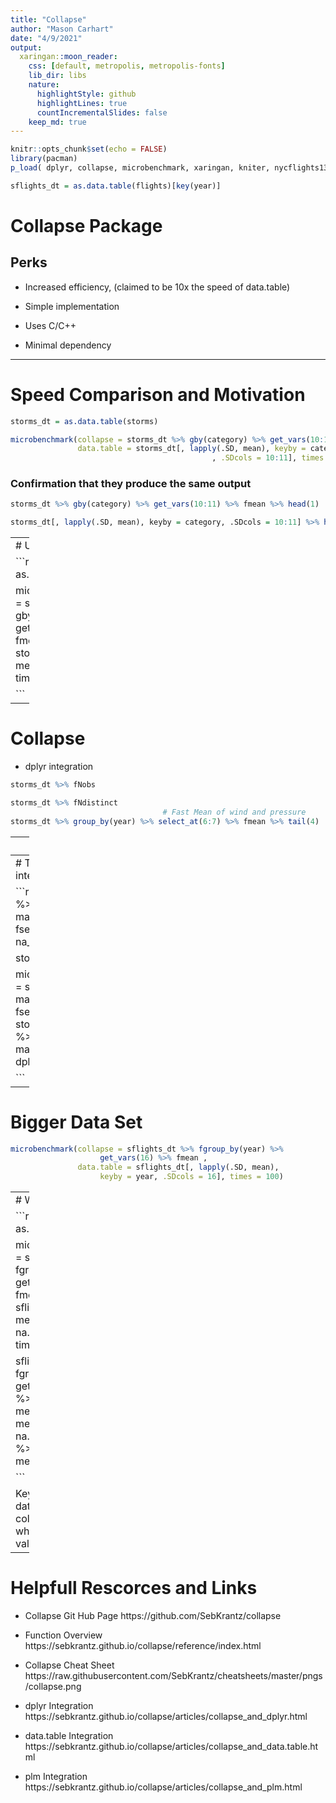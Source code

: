 ```yaml
---
title: "Collapse"
author: "Mason Carhart"
date: "4/9/2021"
output:
  xaringan::moon_reader:
    css: [default, metropolis, metropolis-fonts] 
    lib_dir: libs
    nature:
      highlightStyle: github
      highlightLines: true
      countIncrementalSlides: false
    keep_md: true
---
```


```r
knitr::opts_chunk$set(echo = FALSE)
library(pacman)
p_load( dplyr, collapse, microbenchmark, xaringan, kniter, nycflights13, lubridate, data.table)

sflights_dt = as.data.table(flights)[key(year)]
```

# Collapse Package

## Perks

- Increased efficiency, (claimed to be 10x the speed of data.table)

- Simple implementation 

- Uses C/C++

- Minimal dependency 




---

# Speed Comparison and Motivation 
```r
storms_dt = as.data.table(storms)

microbenchmark(collapse = storms_dt %>% gby(category) %>% get_vars(10:11) %>% fmean,
               data.table = storms_dt[, lapply(.SD, mean), keyby = category
                                             , .SDcols = 10:11], times = 100)
```

### Confirmation that they produce the same output
```r
storms_dt %>% gby(category) %>% get_vars(10:11) %>% fmean %>% head(1)

storms_dt[, lapply(.SD, mean), keyby = category, .SDcols = 10:11] %>% head(1)

```

---
# Unfair Test

```r

storms_dt = as.data.table(storms)

microbenchmark(collapse = storms_dt %>% gby(category) %>% get_vars(10:11) %>% fmean,
                      data.table = storms_dt[, lapply(.SD, mean),
                                             .SDcols = 10:11], times = 100)

```

---

# Collapse


- dplyr integration 

```r

storms_dt %>% fNobs 

storms_dt %>% fNdistinct
                                  # Fast Mean of wind and pressure
storms_dt %>% group_by(year) %>% select_at(6:7) %>% fmean %>% tail(4) 

```

---
# data.table integration

All the code has been done from a data.table object.

```r

storms_dt %>% fsubset(year, wind, pressure) %>% # Fast "Subset"
  ftransform(wind_over_presure_per = wind / pressure * 100,  # Computing % of wind to pressure
             wind_mean = fmean(wind)) %>%    # Mean wind
             tail(2)


```


---
# Time series and other class integration

```r

storms_lubridate <- storms_dt %>% 
                  ftransform(date = make_date(year, month, day)) %>%  
                  fselect(date, wind, pressure) %>% na_omit 

storms_lubridate %>% head(2)

microbenchmark(storms_lubridate_col = storms_dt %>% 
                  ftransform(date = make_date(year, month, day)) %>%  
                  fselect(date, wind, pressure),
                      storms_lubridate_dply = storms_dt %>% 
                  dplyr::mutate(date = make_date(year, month, day)) %>%  
                  dplyr::select(date, wind, pressure))


```


---
# Bigger Data Set

```r

microbenchmark(collapse = sflights_dt %>% fgroup_by(year) %>% 
                    get_vars(16) %>% fmean ,
               data.table = sflights_dt[, lapply(.SD, mean), 
                    keyby = year, .SDcols = 16], times = 100)


```


---
# With :=


```r

sflights_dt = as.data.table(flights)

microbenchmark(collapse = sflights_dt %>% fgroup_by(year) %>% 
                    get_vars(16) %>% fmean,
               data.table = sflights_dt[, mean := mean(distance, na.rm=T),keyby = year], times = 100)

sflights_dt %>% fgroup_by(year) %>% get_vars(16) %>% fmean %>% head()
sflights_dt[, mean_flight := mean(distance, na.rm=T),keyby = year] %>% 
  .[1, .(year, mean_flight)]

```

Key note is that the data.table has made a collum in the sflights_dt, while collapse has mad a value.

---

# Helpfull Rescorces and Links

- Collapse Git Hub Page https://github.com/SebKrantz/collapse

- Function Overview https://sebkrantz.github.io/collapse/reference/index.html

- Collapse Cheat Sheet https://raw.githubusercontent.com/SebKrantz/cheatsheets/master/pngs/collapse.png

- dplyr Integration https://sebkrantz.github.io/collapse/articles/collapse_and_dplyr.html

- data.table Integration https://sebkrantz.github.io/collapse/articles/collapse_and_data.table.html

- plm Integration https://sebkrantz.github.io/collapse/articles/collapse_and_plm.html






